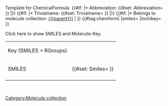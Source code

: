 <noinclude>Template for ChemicalFormula</noinclude>
‎<includeonly>
{{#if: {{{abbrev|}}} |* Abbreviation: {{#set: Abbreviation={{{abbrev}}} }} {{{abbrev}}}|}}
{{#if: {{{trivialname|}}} |* Trivialname: {{#set: Trivialname={{{trivialname}}} }} {{{trivialname}}}|}}
{{#if: {{{parent|}}} |* Belongs to molecule collection: [[{{{parent}}}]] | }}
{{#tag:chemform|
{{{molOrRxn}}}
|smiles={{{smiles|}}}
|inchikey={{{inchikey|}}}
}}

<div>
<span class="toggle-box" resource="chemdata">Click here to show SMILES and Molecule-Key.</span>
{| id="chemdata" class="infobox wikitable" style="display:none;"
|-
| Key (SMILES + RGroups) || {{{inchikey}}}
|-
| SMILES || {{#set: Smiles={{{smiles}}} }} {{{smiles}}}
|-

|}
</div>

[[Category:Molecule collection]]
‎<includeonly>
